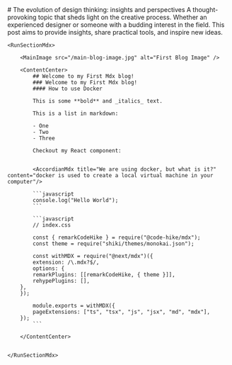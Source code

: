 
<Container>
    <StopSectionMdx>
        # The evolution of design thinking: insights and perspectives
        A thought-provoking topic that sheds light on the creative process. Whether an experienced designer or someone with a budding interest in the field. This post aims to provide insights, share practical tools, and inspire new ideas.
        <ExtraInformation tag={"Thoughts"} readTime={"3 min read"} />
    </StopSectionMdx>

    <RunSectionMdx>

        <MainImage src="/main-blog-image.jpg" alt="First Blog Image" />

        <ContentCenter>
            ## Welcome to my First Mdx blog!
            ### Welcome to my First Mdx blog!
            #### How to use Docker

            This is some **bold** and _italics_ text.

            This is a list in markdown:

            - One
            - Two
            - Three

            Checkout my React component:


            <AccordianMdx title="We are using docker, but what is it?" content="docker is used to create a local virtual machine in your computer"/>

            ```javascript
            console.log("Hello World");
            ```

            ```javascript
            // index.css

            const { remarkCodeHike } = require("@code-hike/mdx");
            const theme = require("shiki/themes/monokai.json");

            const withMDX = require("@next/mdx")({
            extension: /\.mdx?$/,
            options: {
            remarkPlugins: [[remarkCodeHike, { theme }]],
            rehypePlugins: [],
        },
        });

            module.exports = withMDX({
            pageExtensions: ["ts", "tsx", "js", "jsx", "md", "mdx"],
        });
            ```

        </ContentCenter>


    </RunSectionMdx>


</Container>
